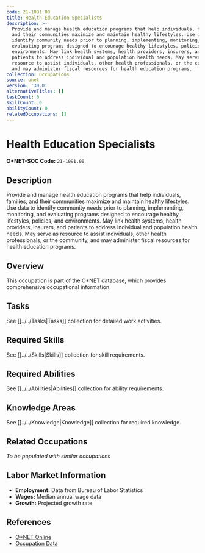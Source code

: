 ```yaml
---
code: 21-1091.00
title: Health Education Specialists
description: >-
  Provide and manage health education programs that help individuals, families,
  and their communities maximize and maintain healthy lifestyles. Use data to
  identify community needs prior to planning, implementing, monitoring, and
  evaluating programs designed to encourage healthy lifestyles, policies, and
  environments. May link health systems, health providers, insurers, and
  patients to address individual and population health needs. May serve as
  resource to assist individuals, other health professionals, or the community,
  and may administer fiscal resources for health education programs.
collection: Occupations
source: onet
version: '30.0'
alternativeTitles: []
taskCount: 0
skillCount: 0
abilityCount: 0
relatedOccupations: []
---
```

# Health Education Specialists

**O*NET-SOC Code:** `21-1091.00`

## Description

Provide and manage health education programs that help individuals, families, and their communities maximize and maintain healthy lifestyles. Use data to identify community needs prior to planning, implementing, monitoring, and evaluating programs designed to encourage healthy lifestyles, policies, and environments. May link health systems, health providers, insurers, and patients to address individual and population health needs. May serve as resource to assist individuals, other health professionals, or the community, and may administer fiscal resources for health education programs.

## Overview

This occupation is part of the O*NET database, which provides comprehensive occupational information.

## Tasks

See [[../../Tasks|Tasks]] collection for detailed work activities.

## Required Skills

See [[../../Skills|Skills]] collection for skill requirements.

## Required Abilities

See [[../../Abilities|Abilities]] collection for ability requirements.

## Knowledge Areas

See [[../../Knowledge|Knowledge]] collection for required knowledge.

## Related Occupations

*To be populated with similar occupations*

## Labor Market Information

- **Employment:** Data from Bureau of Labor Statistics
- **Wages:** Median annual wage data
- **Growth:** Projected growth rate

## References

- [O*NET Online](https://www.onetonline.org/link/summary/21-1091.00)
- [Occupation Data](https://www.onetcenter.org/)
